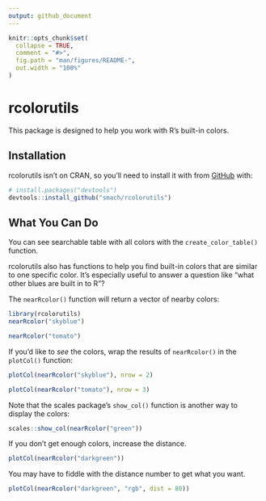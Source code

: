 ```yaml
---
output: github_document
---
```


<!-- README.md is generated from README.Rmd. Please edit that file -->

```r
knitr::opts_chunk$set(
  collapse = TRUE,
  comment = "#>",
  fig.path = "man/figures/README-",
  out.width = "100%"
)
```

# rcolorutils

<!-- badges: start -->
<!-- badges: end -->


This package is designed to help you work with R's built-in colors.

## Installation

rcolorutils isn't on CRAN, so you'll need to install it with from [GitHub](https://github.com/) with:

```r
# install.packages("devtools")
devtools::install_github("smach/rcolorutils")
```

## What You Can Do

You can see searchable table with all colors with the `create_color_table()` function.

rcolorutils also has functions to help you find built-in colors that are similar to one specific color. It's especially useful to answer a question like "what other blues are built in to R"?

The `nearRcolor()` function will return a vector of nearby colors:

```r
library(rcolorutils)
nearRcolor("skyblue")
```

```r
nearRcolor("tomato")
```

If you'd like to _see_ the colors, wrap the results of `nearRcolor()` in the `plotCol()` function:

```r
plotCol(nearRcolor("skyblue"), nrow = 2)
```

```r
plotCol(nearRcolor("tomato"), nrow = 3)
```

Note that the scales package's `show_col()` function is another way to display the colors:

```r
scales::show_col(nearRcolor("green"))
```

If you don't get enough colors, increase the distance.

```r
plotCol(nearRcolor("darkgreen"))
```

You may have to fiddle with the distance number to get what you want.

```r
plotCol(nearRcolor("darkgreen", "rgb", dist = 80))
```
